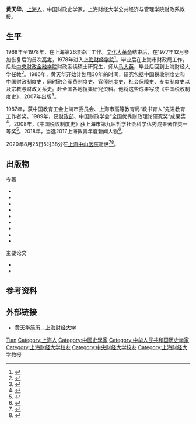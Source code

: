 {{人物信息框
| 姓名     = 黄天华
| 性别     = 男
| 出生日期 = 1950年1月25日
| 出生地点 = [[上海市|上海市]]
| 逝世日期 = {{Dda|2020|8|25|1950|1|25}}
| 逝世地点 = [[上海市|上海市]]
| 民族     = [[汉族|汉族]]
| 籍贯     = 
| 职业     = 财政史学家
| 母校     = [[上海财经大学|上海财经大学]]
}}
'''黄天华'''{{BD|1950年|1月25日|2020年|8月25日|catIdx=Huang}}，[[上海人|上海人]]，中国财政史学家，上海财经大学公共经济与管理学院财政系教授。

==生平==
1968年至1978年，在上海第26漂染厂工作。[[文化大革命|文化大革命]]结束后，在1977年12月参加恢复后的首次[[普通高等学校招生全国统一考试|高考]]，1978年进入[[上海财经学院|上海财经学院]]<ref>{{cite web |author=易蓉 |title=安于清贫三十年 坚守学术报国梦 |url=http://xmwb.xinmin.cn/html/2017-05/28/content_10_1.htm |publisher=新民晚报 |date=2017-05-28}}</ref>。毕业后在上海市财政局工作，后赴[[中央财经大学|中央财政金融学院]]财政系读硕士研究生，师从[[马大英|马大英]]，毕业后回到上海财经大学任教<ref>{{cite web |author1=曹继军 |author2=颜维琦 |title=一个人一辈子一部书——记黄天华和《中国财政制度史》 |url=http://news.sufe.edu.cn/06/6e/c181a67182/page.htm |publisher=光明日报 |date=2017-05-17 |access-date=2020-08-27 |archive-date=2017-07-03 |archive-url=https://web.archive.org/web/20170703043706/http://news.sufe.edu.cn/06/6e/c181a67182/page.htm |dead-url=no }}</ref>。1986年，黄天华开始计划用30年的时间，研究包括中国税收制度史和中国财政制度史，同时融合军费制度史、官俸制度史、社会保障史、专卖制度史以及宗教与财政关系史。赴全国各地搜集研究资料。他将这些成果写成《中国税收制度史》，2007年出版<ref>{{cite web |title=黄天华：倾注一生心血诠释学者信仰 31年铸就中国人自己的财政制度史 |url=http://www.cnr.cn/shanghai/tt/20170516/t20170516_523757360.shtml |publisher=央广网 |date=2017-05-16}}</ref>。

1987年，获中国教育工会上海市委员会、上海市高等教育局“教书育人”先进教育工作者奖。1989年，获[[中华人民共和国财政部|财政部]]、中国财政学会“全国优秀财政理论研究奖”成果奖<ref>{{cite journal |author=阮静 |title=廿一年磨一剑——访上海财经大学公共经济与管理学院教授、博士生导师黄天华 |journal=财政监督 |date=2014 |issue=25 |pages=26-29 |issn=1671-0622}}</ref>。2008年，《中国税收制度史》获上海市第九届哲学社会科学优秀成果著作类一等奖<ref>{{cite web |author1=易蓉 |title=上海财大教授为一句承诺 30载撰500万字《中国财政制度史》 |url=http://shanghai.xinmin.cn/xmsq/2017/05/16/31031591.html |publisher=[[新民晚报|新民晚报]] |date=2017-05-16 |access-date=2020-08-27 |archive-date=2017-05-21 |archive-url=https://web.archive.org/web/20170521122423/http://shanghai.xinmin.cn/xmsq/2017/05/16/31031591.html |dead-url=no }}</ref>。2018年，当选2017上海教育年度新闻人物<ref>{{cite web |author1=朱颖婕 |title=教育，因你而奋进！ 2017上海教育年度新闻人物揭晓 |url=http://www.whb.cn/zhuzhan/xue/20180410/194762.html |publisher=文汇网 |date=2018-04-10}}</ref>。

2020年8月25日5时38分在[[上海中山医院|上海中山医院]]逝世<ref>{{cite web |author=岳怀让 |title=上海财经大学教授黄天华逝世，31年写就《中国财政制度史》 |url=https://www.thepaper.cn/newsDetail_forward_8877864 |publisher=澎湃新闻 |date=2020-08-25}}</ref><ref>{{cite web |author=王珍 |title=“中国的财政史一定要由中国人来写”，这位用30年写就一部书的老师走了 |url=https://www.jfdaily.com/news/detail?id=283235 |publisher=[[上观新闻|上观新闻]] |date=2020-08-25}}</ref>。

==出版物==
{{ref begin}}
;专著
*{{cite book |author=黄天华 |title=中国财政史纲 |date=1999 |publisher=上海财经大学出版社 |location=上海 |isbn=7-81049-249-7}}
*{{cite book |author=黄天华 |title=神奇之杖: 无规律的彩票 |date=2001 |publisher=[[上海远东出版社|上海远东出版社]] |location=上海 |isbn=7-80661-389-7}}
*{{cite book |author=黄天华 |title=家庭理财: 打开金融主页 |date=2001 |publisher=上海远东出版社 |location=上海 |isbn=7-80661-278-5}}
*{{cite book |author=黄天华 |title=WTO与中国关税 |date=2002 |publisher=[[复旦大学出版社|复旦大学出版社]] |location=上海 |isbn=7-309-03354-X}}
*{{cite book |author=黄天华 |title=中国关税制度 |date=2006 |publisher=[[上海财经大学出版社|上海财经大学出版社]] |location=上海 |isbn=7-81098-657-0}}
*{{cite book |author=黄天华 |title=中国税收制度史 |date=2007 |publisher=[[华东师范大学出版社|华东师范大学出版社]] |location=上海 |isbn=978-7-5617-5115-2}}
*{{cite book |author=黄天华 |title=原始财政研究 |date=2010 |publisher=上海财经大学出版社 |location=上海 |isbn=978-7-5642-0744-1}}
*{{cite book |author=黄天华 |title=中国财政制度史纲 |date=2012 |publisher=上海财经大学出版社 |location=上海 |isbn=978-7-5642-1316-9}}
*{{cite book |author=黄天华 |title=中国财政制度史 (全四卷) |date=2017 |publisher=[[上海人民出版社|上海人民出版社]] |location=上海 |isbn=978-7-208-14735-5}}
;主要论文
*{{cite journal |author=黄天华 |title=论农业税的起源 |journal=税务研究 |date=2008 |issue=8}}
*{{cite journal |author=黄天华 |title=试论中国关税制度的起源 |journal=社会科学 |date=2008 |issue=8}}
{{ref end}}
==参考资料==
{{portal|人物|历史|上海}}
{{reflist}}
==外部链接==
*[http://course.shufe.edu.cn/ssx/j7.htm 黄天华简历－上海财经大学]
{{Authority control}}
{{DEFAULTSORT:Huang}}
[[Category:黄姓|Tian]]
[[Category:上海人|Category:上海人]]
[[Category:中國史學家|Category:中國史學家]]
[[Category:中华人民共和国历史学家|Category:中华人民共和国历史学家]]
[[Category:上海财经大学校友|Category:上海财经大学校友]]
[[Category:中央财经大学校友|Category:中央财经大学校友]]
[[Category:上海财经大学教授|Category:上海财经大学教授]]